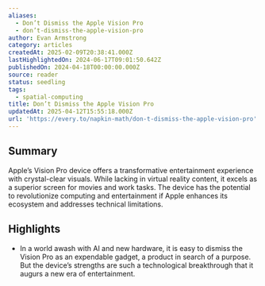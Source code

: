 ```yaml
---
aliases:
  - Don’t Dismiss the Apple Vision Pro
  - don’t-dismiss-the-apple-vision-pro
author: Evan Armstrong
category: articles
createdAt: 2025-02-09T20:38:41.000Z
lastHighlightedOn: 2024-06-17T09:01:50.642Z
publishedOn: 2024-04-18T00:00:00.000Z
source: reader
status: seedling
tags:
  - spatial-computing
title: Don’t Dismiss the Apple Vision Pro
updatedAt: 2025-04-12T15:55:18.000Z
url: 'https://every.to/napkin-math/don-t-dismiss-the-apple-vision-pro'
---
```

## Summary

Apple’s Vision Pro device offers a transformative entertainment experience with crystal-clear visuals. While lacking in virtual reality content, it excels as a superior screen for movies and work tasks. The device has the potential to revolutionize computing and entertainment if Apple enhances its ecosystem and addresses technical limitations.

## Highlights

- In a world awash with AI and new hardware, it is easy to dismiss the Vision Pro as an expendable gadget, a product in search of a purpose. But the device’s strengths are such a technological breakthrough that it augurs a new era of entertainment.
